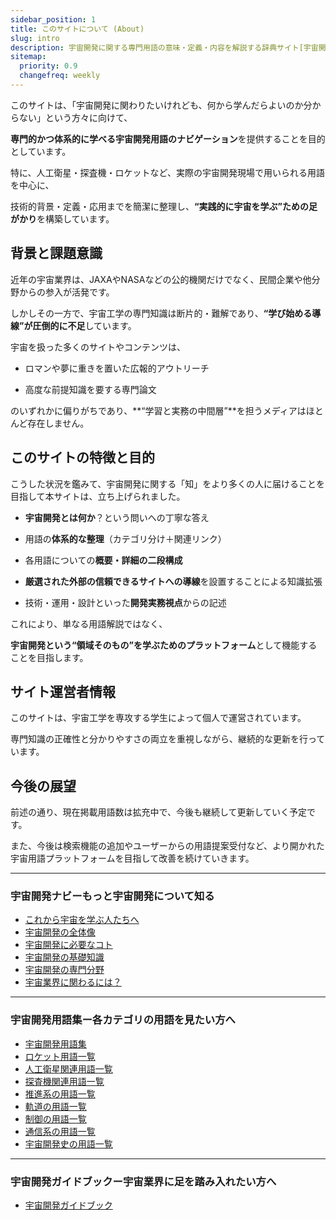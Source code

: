 ```yaml
---
sidebar_position: 1
title: このサイトについて (About)
slug: intro
description: 宇宙開発に関する専門用語の意味・定義・内容を解説する辞典サイト[宇宙開発用語集]の説明ページです。
sitemap:
  priority: 0.9
  changefreq: weekly
---
```



<Head>
  <script type="application/ld+json">
    {`{
      "@context": "https://schema.org",
      "@type": "DefinedTerm",
      "name": "このサイトについて (About)",
      "inDefinedTermSet": "https://www.space-portal.org",
      "termCode": "intro",
      "description": "宇宙開発に関する専門用語の意味・定義・内容を解説する辞典サイト[宇宙開発用語集]の説明ページです。",
      "url": "https://www.space-portal.org/docs/intro"
    }`}
  </script>
</Head>

このサイトは、「宇宙開発に関わりたいけれども、何から学んだらよいのか分からない」という方々に向けて、  

**専門的かつ体系的に学べる宇宙開発用語のナビゲーション**を提供することを目的としています。  

特に、人工衛星・探査機・ロケットなど、実際の宇宙開発現場で用いられる用語を中心に、  

技術的背景・定義・応用までを簡潔に整理し、**“実践的に宇宙を学ぶ”ための足がかり**を構築しています。  


## 背景と課題意識

近年の宇宙業界は、JAXAやNASAなどの公的機関だけでなく、民間企業や他分野からの参入が活発です。  

しかしその一方で、宇宙工学の専門知識は断片的・難解であり、**“学び始める導線”が圧倒的に不足**しています。  


宇宙を扱った多くのサイトやコンテンツは、  

- ロマンや夢に重きを置いた広報的アウトリーチ  

- 高度な前提知識を要する専門論文  

のいずれかに偏りがちであり、**“学習と実務の中間層”**を担うメディアはほとんど存在しません。  


## このサイトの特徴と目的

こうした状況を鑑みて、宇宙開発に関する「知」をより多くの人に届けることを目指して本サイトは、立ち上げられました。  

- **宇宙開発とは何か**？という問いへの丁寧な答え  

- 用語の**体系的な整理**（カテゴリ分け＋関連リンク）  

- 各用語についての**概要・詳細の二段構成**  

- **厳選された外部の信頼できるサイトへの導線**を設置することによる知識拡張  

- 技術・運用・設計といった**開発実務視点**からの記述  

これにより、単なる用語解説ではなく、  

**宇宙開発という“領域そのもの”を学ぶためのプラットフォーム**として機能することを目指します。  


## サイト運営者情報

このサイトは、宇宙工学を専攻する学生によって個人で運営されています。  

専門知識の正確性と分かりやすさの両立を重視しながら、継続的な更新を行っています。  


## 今後の展望

前述の通り、現在掲載用語数は拡充中で、今後も継続して更新していく予定です。  

また、今後は検索機能の追加やユーザーからの用語提案受付など、より開かれた宇宙用語プラットフォームを目指して改善を続けていきます。  


---

### 宇宙開発ナビーもっと宇宙開発について知る
- [これから宇宙を学ぶ人たちへ](/docs/navi/intro-to-space-dev)
- [宇宙開発の全体像](/docs/navi/space-dev-overview)
- [宇宙開発に必要なコト](/docs/navi/what-is-needed)
- [宇宙開発の基礎知識](/docs/navi/basic-knowledge)
- [宇宙開発の専門分野](/docs/navi/region-of-expertise)
- [宇宙業界に関わるには？](/docs/navi/how-to-commit)

---

### 宇宙開発用語集ー各カテゴリの用語を見たい方へ
- [宇宙開発用語集](/docs/glossary)
- [ロケット用語一覧](/docs/category/rocket)
- [人工衛星関連用語一覧](/docs/category/satellite)
- [探査機関連用語一覧](/docs/category/explorer)
- [推進系の用語一覧](/docs/category/rocket)
- [軌道の用語一覧](/docs/category/orbit)
- [制御の用語一覧](/docs/category/control)
- [通信系の用語一覧](/docs/category/communication)
- [宇宙開発史の用語一覧](/docs/category/history)

---

### 宇宙開発ガイドブックー宇宙業界に足を踏み入れたい方へ
- [宇宙開発ガイドブック](/docs/guide/guidebook)